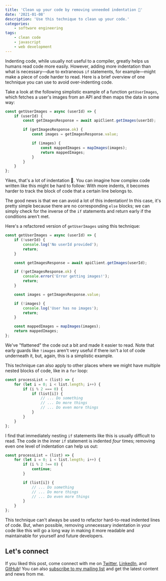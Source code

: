 ```yaml
---
title: 'Clean up your code by removing unneeded indentation 🧹'
date: '2021-01-08'
description: 'Use this technique to clean up your code.'
categories:
    - software engineering
tags:
    - clean code
    - javascript
    - web development
---
```


Indenting code, while usually not useful to a compiler, greatly helps us humans read code more easily. However, adding more indentation than what is necessary––due to extraneous `if` statements, for example––might make a piece of code harder to read. Here is a brief overview of one technique you can use to avoid over-indenting code.

Take a look at the following simplistic example of a function `getUserImages`, which fetches a user's images from an API and then maps the data in some way:

```js
const getUserImages = async (userId) => {
    if (userId) {
        const getImagesResponse = await apiClient.getImages(userId);

        if (getImagesResponse.ok) {
            const images = getImagesResponse.value;

            if (images) {
                const mappedImages = mapImages(images);
                return mappedImages;
            }
        }
    }
};
```

Yikes, that's a lot of indentation 😬. You can imagine how complex code written like this might be hard to follow: With more indents, it becomes harder to track the block of code that a certain line belongs to.

The good news is that we can avoid a lot of this indentation! In this case, it's pretty simple because there are no corresponding `else` blocks; we can simply check for the inverse of the `if` statements and return early if the conditions aren't met.

Here's a refactored version of `getUserImages` using this technique:

```js
const getUserImages = async (userId) => {
    if (!userId) {
        console.log('No userId provided');
        return;
    }

    const getImagesResponse = await apiClient.getImages(userId);

    if (!getImagesResponse.ok) {
        console.error('Error getting images!');
        return;
    }

    const images = getImagesResponse.value;

    if (!images) {
        console.log('User has no images');
        return;
    }

    const mappedImages = mapImages(images);
    return mappedImages;
};
```

We've "flattened" the code out a bit and made it easier to read. Note that early guards like `!images` aren't very useful if there isn't a lot of code underneath it, but, again, this is a simplistic example.

This technique can also apply to other places where we might have multiple nested blocks of code, like in a `for` loop:

```js
const processList = (list) => {
    for (let i = 0; i < list.length; i++) {
        if (i % 2 === 0) {
            if (list[i]) {
                // ... Do something
                // ... Do more things
                // ... Do even more things
            }
        }
    }
};
```

I find that immediately nesting `if` statements like this is usually difficult to read. The code in the inner `if` statement is indented _four_ times; removing even one level of indentation can help us out:

```js
const processList = (list) => {
    for (let i = 0; i < list.length; i++) {
        if (i % 2 !== 0) {
            continue;
        }

        if (list[i]) {
            // ... Do something
            // ... Do more things
            // ... Do even more things
        }
    }
};
```

This technique can't always be used to refactor hard-to-read indented lines of code. But, when possible, removing unnecessary indentation in your code like this will go a long way in making it more readable and maintainable for yourself and future developers.

## Let's connect

If you liked this post, come connect with me on [Twitter](https://twitter.com/zach_snoek), [LinkedIn](https://www.linkedin.com/in/zach-snoek-5b327b179/), and [GitHub](https://github.com/zachsnoek)! You can also [subscribe to my mailing list](https://mailchi.mp/2df4b6d5458f/signup-page) and get the latest content and news from me.
